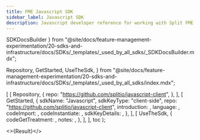 ```yaml
---
title: FME Javascript SDK
sidebar_label: Javascript SDK
description: Javascript developer reference for working with Split FME
---
```



  SDKDocsBuilder
} from "@site/docs/feature-management-experimentation/20-sdks-and-infrastructure/docs/SDKs/_templates/_used_by_all_sdks/_SDKDocsBuilder.mdx";

  Repository,
  GetStarted,
  UseTheSdk,
} from "@site/docs/feature-management-experimentation/20-sdks-and-infrastructure/docs/SDKs/_templates/_used_by_all_sdks/index.mdx";





  [
    [ 
      Repository, 
      { 
        repo: "https://github.com/splitio/javascript-client",
      }, 
    ],
    [ 
      GetStarted, 
      {
        sdkName:         "Javascript",
        sdkKeyType:      "client-side",
        repo:            "https://github.com/splitio/javascript-client",
        introduction:    <Introduction />,
        language:        <Language />,
        codeImport:      <Import />,
        codeInstantiate: <Instantiate />,
        sdkKeyDetails:   <ClientSdkKeyDetails />,
      },
    ],
    [
      UseTheSdk,
      {
        codeGetTreatment: <GetTreatment />,
        notes:            <UseNotes />,
      },
    ],
  ],
  toc
);

<>{Result}</>

<DocCardList />
